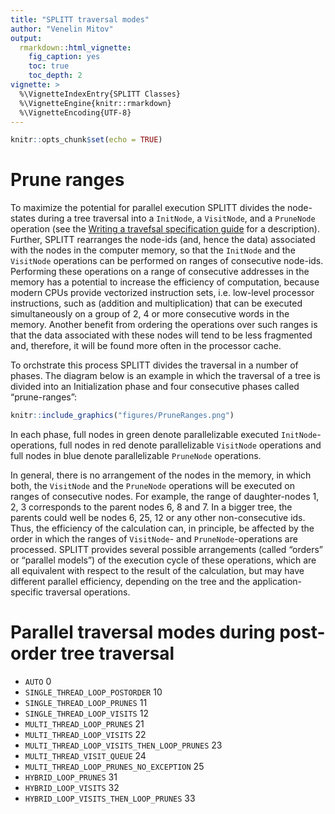 ```yaml
---
title: "SPLITT traversal modes"
author: "Venelin Mitov"
output: 
  rmarkdown::html_vignette:
    fig_caption: yes
    toc: true
    toc_depth: 2
vignette: >
  %\VignetteIndexEntry{SPLITT Classes}
  %\VignetteEngine{knitr::rmarkdown}
  %\VignetteEncoding{UTF-8}
---
```


<!-- 
/*
 *  SPLITT.h
 *  SPLITT
 *
 * Copyright 2017 Venelin Mitov
 *
 * This file is part of SPLITT: a generic C++ library for Serial and Parallel
 * Lineage Traversal of Trees.
 *
 * SPLITT is free software: you can redistribute it and/or modify
 * it under the terms of the GNU Lesser General Public License as
 * published by the Free Software Foundation, either version 3 of
 * the License, or (at your option) any later version.
 *
 * SPLITT is distributed in the hope that it will be useful,
 * but WITHOUT ANY WARRANTY; without even the implied warranty of
 * MERCHANTABILITY or FITNESS FOR A PARTICULAR PURPOSE.  See the
 * GNU Lesser General Public License for more details.
 *
 * You should have received a copy of the GNU Lesser General Public
 * License along with SPLITT.  If not, see
 * <http://www.gnu.org/licenses/>.
 *
 * @author Venelin Mitov
 */
 -->
 
 
```r
knitr::opts_chunk$set(echo = TRUE)
```

# Prune ranges
To maximize the potential for parallel execution SPLITT divides the node-states during a tree traversal into a `InitNode`, a `VisitNode`, and a `PruneNode` operation (see the [Writing a travefsal specification guide](./SPLITTTraversalSpecification.html) for a description). Further, SPLITT rearranges the node-ids (and, hence the data) associated with the nodes in the computer memory, so that the `InitNode` and the `VisitNode` operations can be performed on ranges of consecutive node-ids. Performing these operations on a range of consecutive addresses in the memory has a potential to increase the efficiency of computation, because modern CPUs provide vectorized instruction sets, i.e. low-level processor instructions, such as (addition and multiplication) that can be executed simultaneously on a group of 2, 4 or more consecutive words in the memory. Another benefit from ordering the  operations over such ranges is that the data associated with these nodes will tend to be less fragmented and, therefore, it will be found more often in the processor cache. 

To orchstrate this process SPLITT divides the traversal in a number of phases. The diagram below is an example in which the traversal of a tree is divided into an Initialization phase and four consecutive phases called "prune-ranges":

```r
knitr::include_graphics("figures/PruneRanges.png")
```

In each phase, full nodes in green denote parallelizable executed `InitNode`-operations, full nodes in red denote parallelizable `VisitNode` operations and full nodes in blue denote parallelizable `PruneNode` operations. 


In general, there is no arrangement of the nodes in the memory, in which both, the `VisitNode` and the `PruneNode` operations will be executed on ranges of consecutive nodes. For example, the range of daughter-nodes 1, 2, 3 corresponds to the parent nodes 6, 8 and 7. In a bigger tree, the parents could well be nodes 6, 25, 12 or any other non-consecutive ids. Thus, the efficiency of the calculation can, in principle, be affected by the order in which the ranges of `VisitNode`- and `PruneNode`-operations are processed. SPLITT provides several possible arrangements (called "orders" or "parallel models") of the execution cycle of these operations, which are all equivalent with respect to the result of the calculation, but may have different parallel efficiency, depending on the tree and the application-specific traversal operations. 

# Parallel traversal modes during post-order tree traversal

* `AUTO` 0
* `SINGLE_THREAD_LOOP_POSTORDER` 10 
* `SINGLE_THREAD_LOOP_PRUNES` 11
* `SINGLE_THREAD_LOOP_VISITS` 12
* `MULTI_THREAD_LOOP_PRUNES` 21
* `MULTI_THREAD_LOOP_VISITS` 22
* `MULTI_THREAD_LOOP_VISITS_THEN_LOOP_PRUNES` 23
* `MULTI_THREAD_VISIT_QUEUE` 24
* `MULTI_THREAD_LOOP_PRUNES_NO_EXCEPTION` 25
* `HYBRID_LOOP_PRUNES` 31
* `HYBRID_LOOP_VISITS` 32
* `HYBRID_LOOP_VISITS_THEN_LOOP_PRUNES` 33

